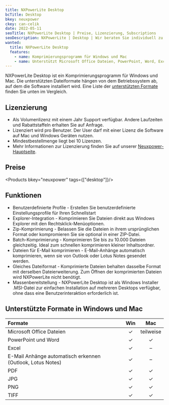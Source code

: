 ```yaml
---
title: NXPowerLite Desktop
bcTitle: Desktop
bkey: neuxpower
ckey: can-celik
date: 2022-05-11
seoTitle: NXPowerLite Desktop | Preise, Lizenzierung, Subscriptions
seoDescription: NXPowerLite | Desktop | Wir beraten Sie individuell zu Fragen bei Lizenzierung und Kosten.
wanted:
  title: NXPowerLite Desktop
  features:
    - name: Komprimierungsprogramm für Windows und Mac
    - name: Unterstützt Microsoft Office Dateien, PowerPoint, Word, Excel, Outlook, PDF, JPG, PNG und TIFF
---
```




<Intro>

NXPowerLite Desktop ist ein Komprimierungsprogramm für Windows und Mac.	Die unterstützten Dateiformate hängen von dem Betriebssystem ab, auf dem die Software installiert wird. Eine Liste der [unterstützten Formate](#unterstützte-formate-in-windows-und-mac) finden Sie unten im Vergleich.

</Intro>

<TOC />



## Lizenzierung

- Als Volumenlizenz mit einem Jahr Support verfügbar. Andere Laufzeiten und Rabattstaffeln erhalten Sie auf Anfrage.
- Lizenziert wird pro Benutzer. Der User darf mit einer Lizenz die Software auf Mac und Windows Geräten nutzen.
- Mindestbestellmenge liegt bei 10 Lizenzen.
- Mehr Informationen zur Lizenzierung finden Sie auf unserer [Neuxpower-Hauptseite](/hersteller/neuxpower/#lizenzierung).

## Preise

<Products bkey="neuxpower" tags={["desktop"]}/>


## Funktionen

- Benutzerdefinierte Profile - Erstellen Sie benutzerdefinierte Einstellungsprofile für Ihren Schnellstart
- Explorer-Integration - Komprimieren Sie Dateien direkt aus Windows Explorer mit den Rechtsklick-Menüoptionen.
- Zip-Komprimierung - Belassen Sie die Dateien in ihrem ursprünglichen Format oder kompromieren Sie sie optional in einer ZIP-Datei.
- Batch-Komprimierung - Komprimieren Sie bis zu 10.000 Dateien gleichzeitig. Ideal zum schnellen komprimieren kleiner Inhaltsordner.
- Dateien für E-Mail komprimieren - E-Mail-Anhänge automatisch komprimieren, wenn sie von Outlook oder Lotus Notes gesendet werden.
- Gleiches Dateiformat - Komprimierte Dateien behalten dasselbe Format mit derselben Dateierweiterung. Zum Öffnen der komprimierten Dateien wird NXPowerLite nicht benötigt.
- Massenbereitstellung - NXPowerLite Desktop ist als Windows Installer .MSI-Datei zur einfachen Installation auf mehreren Desktops verfügbar, ohne dass eine Benutzerinteraktion erforderlich ist.

## Unterstützte Formate in Windows und Mac


|Formate|Win|Mac|
|:---|:---:|:---:|
|Microsoft Office Dateien|✓|teilweise|
|PowerPoint und Word|✓|✓|
|Excel|✓|–|
|E-Mail Anhänge automatisch erkennen (Outlook, Lotus Notes)|✓|–|
|PDF|✓|✓|
|JPG|✓|✓|
|PNG|✓|✓|
|TIFF|✓|✓|
